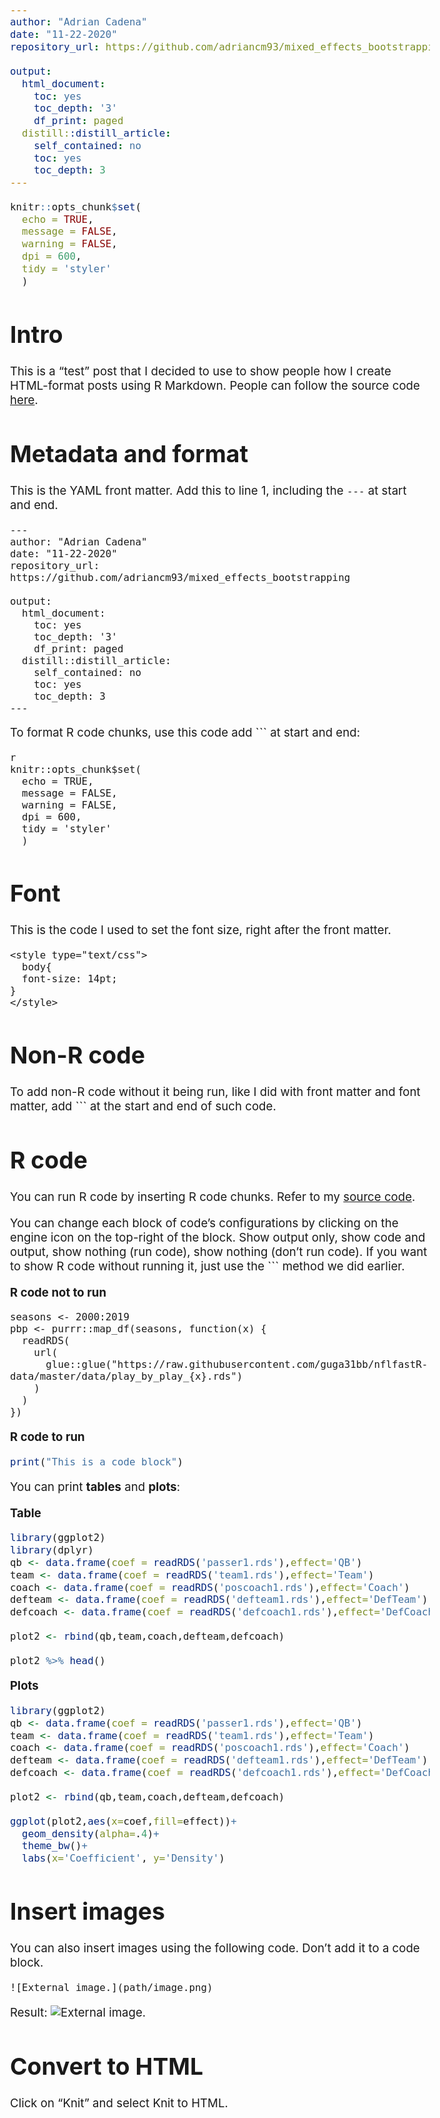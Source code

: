 ```yaml
---
author: "Adrian Cadena"
date: "11-22-2020"
repository_url: https://github.com/adriancm93/mixed_effects_bootstrapping

output:
  html_document:
    toc: yes
    toc_depth: '3'
    df_print: paged
  distill::distill_article:
    self_contained: no
    toc: yes
    toc_depth: 3
---
```


```r
knitr::opts_chunk$set(
  echo = TRUE, 
  message = FALSE, 
  warning = FALSE, 
  dpi = 600, 
  tidy = 'styler'
  )
```

<style type="text/css">
  body{
  font-size: 14pt;
}
  h1.title {
  font-size: 5pt;
}
</style>


# Intro
This is a "test" post that I decided to use to show people how I create HTML-format posts using R Markdown. People can follow the source code [here](https://github.com/adriancm93/website/blob/master/content/post/qb/index.Rmd). 

# Metadata and format

This is the YAML front matter.  Add this to line 1, including the ```---``` at start and end.

```
---
author: "Adrian Cadena"
date: "11-22-2020"
repository_url: https://github.com/adriancm93/mixed_effects_bootstrapping

output:
  html_document:
    toc: yes
    toc_depth: '3'
    df_print: paged
  distill::distill_article:
    self_contained: no
    toc: yes
    toc_depth: 3
---
```
To format R code chunks, use this code add ``` ``` ``` at start and end:

```
{r setup, include=FALSE}
knitr::opts_chunk$set(
  echo = TRUE, 
  message = FALSE, 
  warning = FALSE, 
  dpi = 600, 
  tidy = 'styler'
  )

```

# Font

This is the code I used to set the font size, right after the front matter.
```
<style type="text/css">
  body{
  font-size: 14pt;
}
</style>

```

# Non-R code
To add non-R code without it being run, like I did with front matter and font matter, add ``` ``` ``` at the start and end of such code.

# R code

You can run R code by inserting R code chunks. Refer to my [source code](https://github.com/adriancm93/website/blob/master/content/post/qb/index.Rmd).

You can change each block of code's configurations by clicking on the engine icon on the top-right of the block. Show output only, show code and output, show nothing (run code), show nothing (don't run code). If you want to show R code without running it, just use the ``` ``` ``` method we did earlier.


**R code not to run**
```
seasons <- 2000:2019
pbp <- purrr::map_df(seasons, function(x) {
  readRDS(
    url(
      glue::glue("https://raw.githubusercontent.com/guga31bb/nflfastR-data/master/data/play_by_play_{x}.rds")
    )
  )
})
```

**R code to run**
```r
print("This is a code block")
```

You can print **tables** and **plots**:

**Table**

```r
library(ggplot2)
library(dplyr)
qb <- data.frame(coef = readRDS('passer1.rds'),effect='QB')
team <- data.frame(coef = readRDS('team1.rds'),effect='Team')
coach <- data.frame(coef = readRDS('poscoach1.rds'),effect='Coach')
defteam <- data.frame(coef = readRDS('defteam1.rds'),effect='DefTeam')
defcoach <- data.frame(coef = readRDS('defcoach1.rds'),effect='DefCoach')

plot2 <- rbind(qb,team,coach,defteam,defcoach)

plot2 %>% head()
```

**Plots**
```r
library(ggplot2)
qb <- data.frame(coef = readRDS('passer1.rds'),effect='QB')
team <- data.frame(coef = readRDS('team1.rds'),effect='Team')
coach <- data.frame(coef = readRDS('poscoach1.rds'),effect='Coach')
defteam <- data.frame(coef = readRDS('defteam1.rds'),effect='DefTeam')
defcoach <- data.frame(coef = readRDS('defcoach1.rds'),effect='DefCoach')

plot2 <- rbind(qb,team,coach,defteam,defcoach)

ggplot(plot2,aes(x=coef,fill=effect))+
  geom_density(alpha=.4)+
  theme_bw()+ 
  labs(x='Coefficient', y='Density')
```

# Insert images

You can also insert images using the following code. Don't add it to a code block.

```
![External image.](path/image.png)
```

Result:
![External image.](pic.png)

# Convert to HTML
Click on "Knit" and select Knit to HTML. 

